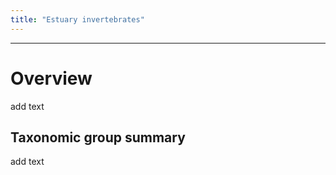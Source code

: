 ```yaml
---
title: "Estuary invertebrates"
---
```


------------------------------------------------------------------------

# Overview

add text

## Taxonomic group summary

add text
